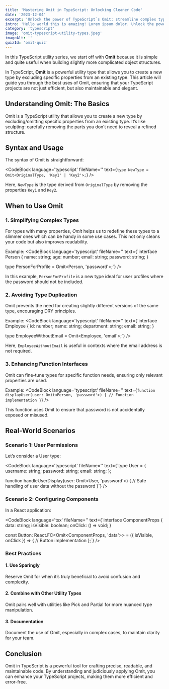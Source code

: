 ```yaml
---
title: 'Mastering Omit in TypeScript: Unlocking Cleaner Code'
date: '2023-12-04'
excerpt: 'Unlock the power of TypeScript`s Omit: streamline complex types, avoid redundancy, and enhance function interfaces for cleaner, more maintainable code.'
intro: 'Hello world this is amazing! Lorem ipsum dolor. Unlock the power of TypeScript Omit: streamline complex types, avoid redundancy, and enhance function interfaces for cleaner, more maintainable code. '
category: 'typescript'
image: 'omit-typescript-utility-types.jpeg'
imageAlt: ''
quizId: 'omit-quiz'
---
```


In this TypeScript utility series, we start off with **Omit** because it is simple and quite useful when building slightly more complicated object structures.

In TypeScript, **Omit** is a powerful utility type that allows you to create a new type by excluding specific properties from an existing type. This article will guide you through the best uses of Omit, ensuring that your TypeScript projects are not just efficient, but also maintainable and elegant.

## Understanding Omit: The Basics
Omit is a TypeScript utility that allows you to create a new type by excluding/omitting specific properties from an existing type. It’s like sculpting: carefully removing the parts you don’t need to reveal a refined structure.

## Syntax and Usage
The syntax of Omit is straightforward:

<CodeBlock language='typescript' fileName='' text={`type NewType = Omit<OriginalType, 'Key1' | 'Key2'>;`} />

Here, `NewType` is the type derived from `OriginalType` by removing the properties `Key1` and `Key2`.

## When to Use Omit

### 1. Simplifying Complex Types

For types with many properties, _Omit_ helps us to redefine these types to a slimmer ones which can be handy in some use cases. This not only cleans your code but also improves readability.

Example:
<CodeBlock language='typescript' fileName='' text={`interface Person {
  name: string;
  age: number;
  email: string;
  password: string;
}

type PersonForProfile = Omit<Person, 'password'>;`} />

In this example, `PersonForProfile` is a new type ideal for user profiles where the password should not be included.

### 2. Avoiding Type Duplication
Omit prevents the need for creating slightly different versions of the same type, encouraging DRY principles.

Example:
<CodeBlock language='typescript' fileName='' text={`interface Employee {
  id: number;
  name: string;
  department: string;
  email: string;
}

type EmployeeWithoutEmail = Omit<Employee, 'email'>;`} />

Here, `EmployeeWithoutEmail` is useful in contexts where the email address is not required.

### 3. Enhancing Function Interfaces
Omit can fine-tune types for specific function needs, ensuring only relevant properties are used.

Example:
<CodeBlock language='typescript' fileName='' text={`function displayUser(user: Omit<Person, 'password'>) {
  // Function implementation
}`} />

This function uses Omit to ensure that password is not accidentally exposed or misused.

## Real-World Scenarios

### Scenario 1: User Permissions

Let’s consider a User type:

<CodeBlock language='typescript' fileName='' text={`type User = {
  username: string;
  password: string;
  email: string;
};

function handleUserDisplay(user: Omit<User, 'password'>) {
  // Safe handling of user data without the password
}`} />

### Scenario 2: Configuring Components

In a React application:

<CodeBlock language='tsx' fileName='' text={`interface ComponentProps {
  data: string;
  isVisible: boolean;
  onClick: () => void;
}

const Button: React.FC<Omit<ComponentProps, 'data'>> = ({ isVisible, onClick }) => {
  // Button implementation
};`} />

### Best Practices

#### 1. Use Sparingly
Reserve Omit for when it’s truly beneficial to avoid confusion and complexity.

#### 2. Combine with Other Utility Types
Omit pairs well with utilities like Pick and Partial for more nuanced type manipulation.

#### 3. Documentation
Document the use of Omit, especially in complex cases, to maintain clarity for your team.

## Conclusion

Omit in TypeScript is a powerful tool for crafting precise, readable, and maintainable code. By understanding and judiciously applying Omit, you can enhance your TypeScript projects, making them more efficient and error-free.
